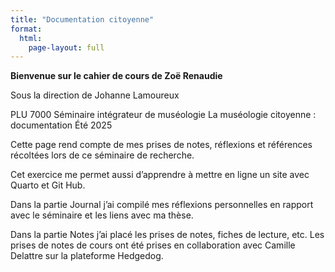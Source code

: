 ```yaml
---
title: "Documentation citoyenne"
format:
  html:
    page-layout: full
---
```


**Bienvenue sur le cahier de cours de Zoë Renaudie** 

Sous la direction de Johanne Lamoureux

PLU 7000 Séminaire intégrateur de muséologie
La muséologie citoyenne : documentation
Été 2025

Cette page rend compte de mes prises de notes, réflexions et références récoltées lors de ce séminaire de recherche. 

Cet exercice me permet aussi d'apprendre à mettre en ligne un site avec Quarto et Git Hub. 

Dans la partie Journal j'ai compilé mes réflexions personnelles en rapport avec le séminaire et les liens avec ma thèse. 

Dans la partie Notes j'ai placé les prises de notes, fiches de lecture, etc. Les prises de notes de cours ont été prises en collaboration avec Camille Delattre sur la plateforme Hedgedog. 